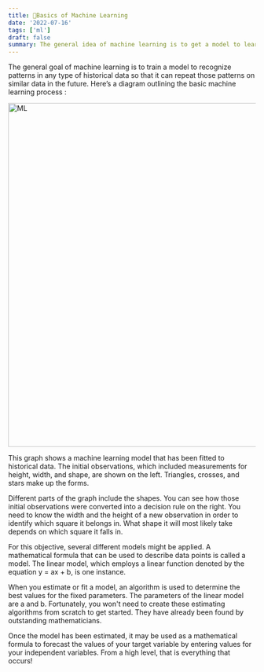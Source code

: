 ```yaml
---
title: 📘Basics of Machine Learning
date: '2022-07-16'
tags: ['ml']
draft: false
summary: The general idea of machine learning is to get a model to learn trends from historical data on any topic and be able to reproduce those trends on comparable data in the future.
---
```


The general goal of machine learning is to train a model to recognize patterns in any type of historical data so that it can repeat those patterns on similar data in the future. Here’s a diagram outlining the basic machine learning process :

<div className="grid place-items-center">
  <img
    className="inline rounded-lg"
    src="https://robocrop.realpython.net/?url=https%3A//files.realpython.com/media/knn_01_MLgeneral_wide.74e5e2dc1094.png&w=1512&sig=492d6c64473418b06336cebadf7eb78bb7662e12"
    alt="ML"
    width="700"
    height="700"
  />
</div>

This graph shows a machine learning model that has been fitted to historical data. The initial observations, which included measurements for height, width, and shape, are shown on the left. Triangles, crosses, and stars make up the forms.

Different parts of the graph include the shapes. You can see how those initial observations were converted into a decision rule on the right. You need to know the width and the height of a new observation in order to identify which square it belongs in. What shape it will most likely take depends on which square it falls in.

For this objective, several different models might be applied. A mathematical formula that can be used to describe data points is called a model. The linear model, which employs a linear function denoted by the equation y = ax + b, is one instance.

When you estimate or fit a model, an algorithm is used to determine the best values for the fixed parameters. The parameters of the linear model are a and b. Fortunately, you won't need to create these estimating algorithms from scratch to get started. They have already been found by outstanding mathematicians.

Once the model has been estimated, it may be used as a mathematical formula to forecast the values of your target variable by entering values for your independent variables. From a high level, that is everything that occurs!